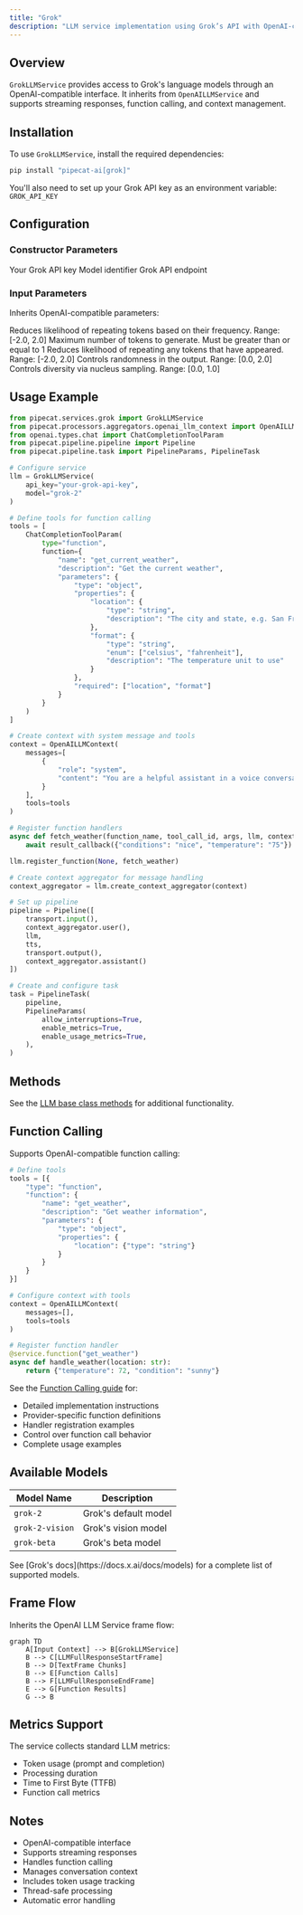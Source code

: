 ```yaml
---
title: "Grok"
description: "LLM service implementation using Grok’s API with OpenAI-compatible interface"
---
```


## Overview

`GrokLLMService` provides access to Grok's language models through an OpenAI-compatible interface. It inherits from `OpenAILLMService` and supports streaming responses, function calling, and context management.

## Installation

To use `GrokLLMService`, install the required dependencies:

```bash
pip install "pipecat-ai[grok]"
```

You'll also need to set up your Grok API key as an environment variable: `GROK_API_KEY`

## Configuration

### Constructor Parameters

<ParamField path="api_key" type="str" required>
  Your Grok API key
</ParamField>

<ParamField path="model" type="str" default="grok-2">
  Model identifier
</ParamField>

<ParamField path="base_url" type="str" default="https://api.x.ai/v1">
  Grok API endpoint
</ParamField>

### Input Parameters

Inherits OpenAI-compatible parameters:

<ParamField path="frequency_penalty" type="Optional[float]">
  Reduces likelihood of repeating tokens based on their frequency. Range: [-2.0,
  2.0]
</ParamField>

<ParamField path="max_tokens" type="Optional[int]">
  Maximum number of tokens to generate. Must be greater than or equal to 1
</ParamField>

<ParamField path="presence_penalty" type="Optional[float]">
  Reduces likelihood of repeating any tokens that have appeared. Range: [-2.0,
  2.0]
</ParamField>

<ParamField path="temperature" type="Optional[float]">
  Controls randomness in the output. Range: [0.0, 2.0]
</ParamField>

<ParamField path="top_p" type="Optional[float]">
  Controls diversity via nucleus sampling. Range: [0.0, 1.0]
</ParamField>

## Usage Example

```python
from pipecat.services.grok import GrokLLMService
from pipecat.processors.aggregators.openai_llm_context import OpenAILLMContext
from openai.types.chat import ChatCompletionToolParam
from pipecat.pipeline.pipeline import Pipeline
from pipecat.pipeline.task import PipelineParams, PipelineTask

# Configure service
llm = GrokLLMService(
    api_key="your-grok-api-key",
    model="grok-2"
)

# Define tools for function calling
tools = [
    ChatCompletionToolParam(
        type="function",
        function={
            "name": "get_current_weather",
            "description": "Get the current weather",
            "parameters": {
                "type": "object",
                "properties": {
                    "location": {
                        "type": "string",
                        "description": "The city and state, e.g. San Francisco, CA"
                    },
                    "format": {
                        "type": "string",
                        "enum": ["celsius", "fahrenheit"],
                        "description": "The temperature unit to use"
                    }
                },
                "required": ["location", "format"]
            }
        }
    )
]

# Create context with system message and tools
context = OpenAILLMContext(
    messages=[
        {
            "role": "system",
            "content": "You are a helpful assistant in a voice conversation. Keep responses concise."
        }
    ],
    tools=tools
)

# Register function handlers
async def fetch_weather(function_name, tool_call_id, args, llm, context, result_callback):
    await result_callback({"conditions": "nice", "temperature": "75"})

llm.register_function(None, fetch_weather)

# Create context aggregator for message handling
context_aggregator = llm.create_context_aggregator(context)

# Set up pipeline
pipeline = Pipeline([
    transport.input(),
    context_aggregator.user(),
    llm,
    tts,
    transport.output(),
    context_aggregator.assistant()
])

# Create and configure task
task = PipelineTask(
    pipeline,
    PipelineParams(
        allow_interruptions=True,
        enable_metrics=True,
        enable_usage_metrics=True,
    ),
)
```

## Methods

See the [LLM base class methods](/server/base-classes/llm#methods) for additional functionality.

## Function Calling

Supports OpenAI-compatible function calling:

```python
# Define tools
tools = [{
    "type": "function",
    "function": {
        "name": "get_weather",
        "description": "Get weather information",
        "parameters": {
            "type": "object",
            "properties": {
                "location": {"type": "string"}
            }
        }
    }
}]

# Configure context with tools
context = OpenAILLMContext(
    messages=[],
    tools=tools
)

# Register function handler
@service.function("get_weather")
async def handle_weather(location: str):
    return {"temperature": 72, "condition": "sunny"}
```

See the [Function Calling guide](/guides/features/function-calling) for:

- Detailed implementation instructions
- Provider-specific function definitions
- Handler registration examples
- Control over function call behavior
- Complete usage examples

## Available Models

| Model Name      | Description          |
| --------------- | -------------------- |
| `grok-2`        | Grok's default model |
| `grok-2-vision` | Grok's vision model  |
| `grok-beta`     | Grok's beta model    |

<Note>
  See [Grok's docs](https://docs.x.ai/docs/models) for a complete list of
  supported models.
</Note>

## Frame Flow

Inherits the OpenAI LLM Service frame flow:

```mermaid
graph TD
    A[Input Context] --> B[GrokLLMService]
    B --> C[LLMFullResponseStartFrame]
    B --> D[TextFrame Chunks]
    B --> E[Function Calls]
    B --> F[LLMFullResponseEndFrame]
    E --> G[Function Results]
    G --> B
```

## Metrics Support

The service collects standard LLM metrics:

- Token usage (prompt and completion)
- Processing duration
- Time to First Byte (TTFB)
- Function call metrics

## Notes

- OpenAI-compatible interface
- Supports streaming responses
- Handles function calling
- Manages conversation context
- Includes token usage tracking
- Thread-safe processing
- Automatic error handling
